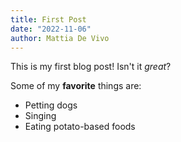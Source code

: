 ```yaml
---
title: First Post
date: "2022-11-06"
author: Mattia De Vivo
---
```


This is my first blog post! Isn't it _great_?

Some of my **favorite** things are:

- Petting dogs
- Singing
- Eating potato-based foods
